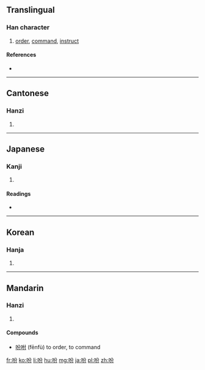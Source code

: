 ==Translingual==

===Han character===
{{Han char|rn=30|rad=口|as=04|sn=7|four=6802<sub>7</sub>|canj=口金尸竹 (RCSH)|ids=⿰[[口]][[分]]}}

# [[order]], [[command]], [[instruct]]

====References====
* {{Han ref|kx=0178.110|dkj=03347|dj=0395.160|hdz=10592.030|uh=5429|ud=21545|bh=A768|bd=42856}}

----

==Cantonese==

===Hanzi===
{{yue-hanzi|jyut=|y=fan1}}

# {{defn|lang=yue|sort=口04}}

----

==Japanese==

===Kanji===
{{ja-kanji|grade=|rs=口04}}

# {{defn|lang=ja|sort=口04}}

====Readings====
* {{ja-readings|on=[[ふん]] (fun)|kun=[[ふく]] (fuku)}}

----

==Korean==

===Hanja===
{{ko-hanja|hangeul=분|rv=bun|mr=pun}}

# {{defn|lang=ko|sort=口04}}

----

==Mandarin==

===Hanzi===
{{cmn-hanzi|pin=[[fēn]] ([[fen1]])|wg=fen<sup>1</sup>}}

# {{defn|lang=cmn|sort=口04}}

====Compounds====
* [[吩咐]] (fēnfù) to order, to command

[[fr:吩]]
[[ko:吩]]
[[li:吩]]
[[hu:吩]]
[[mg:吩]]
[[ja:吩]]
[[pl:吩]]
[[zh:吩]]